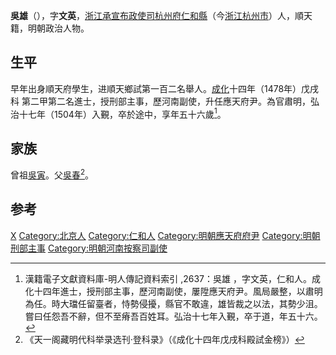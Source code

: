 {{Otheruses|other=名为吴雄的其他人物|吳雄 (東漢)}}
{{Otheruses|other=名为吴文英的其他人物|吴文英}}
{{明清人物信息框
| 姓名 = 吳雄
| 原名 =
| 圖片名稱 = 
| 圖片大小 = 220px
| 圖片說明 = 
| 最高職務 = 應天府尹
| 國家 = 大明
| 爵位 =
| 籍貫 = [[浙江承宣布政使司|浙江承宣布政使司]][[杭州府|杭州府]][[仁和縣|仁和縣]]
| 族裔 = 
| 字號 = 字文英
| 室名 = 
| 諡號 = 
| 出生日期 = 正統十四年（1449年）
| 出生地點 = 
| 逝世日期 = 弘治十七年（1504年）
| 逝世地點 = 
| 墓葬 =
| 配偶 =
| 親屬 = 
| 出身 = 
*成化十四年戊戌科二甲第二名進士出身
| 經歷 = 
| 著作 =
}}

'''吳雄'''（{{bd|1449年||1504年||Wu吳}}），字'''文英'''，[[浙江承宣布政使司|浙江承宣布政使司]][[杭州府|杭州府]][[仁和縣|仁和縣]]（今[[浙江|浙江]][[杭州市|杭州市]]）人，順天籍，明朝政治人物。

==生平==
早年出身順天府學生，进順天鄉試第一百二名舉人。[[成化|成化]]十四年（1478年）戊戌科<!---[[會試|會試]]，得[[貢士|貢士]]第八十六名。[[殿試|殿試]]登[[進士|進士]]--->第二甲第二名進士，授刑部主事，歷河南副使，升任應天府尹。為官肅明，弘治十七年（1504年）入覲，卒於途中，享年五十六歲<ref>漢籍電子文獻資料庫-明人傳記資料索引 ,2637：吳雄 ，字文英，仁和人。成化十四年進士，授刑部主事，歷河南副使，屢陞應天府尹。風局嚴整，以肅明為任。時大璫任留臺者，恃勢侵擾，縣官不敢違，雄皆裁之以法，其勢少沮。嘗曰任怨吾不辭，但不至瘠吾百姓耳。弘治十七年入覲，卒于道，年五十六。</ref>。

==家族==
曾祖[[吳寅|吳寅]]。父[[吳春|吳春]]<ref>《天一阁藏明代科举录选刊·登科录》（《成化十四年戊戌科殿試金榜》）</ref>。

==参考==
{{reflist}}

{{成化十四年戊戌科殿試金榜}}

{{Authority control}}

{{DEFAULTSORT:Wu吳}}
[[Category:吴姓|X]]
[[Category:北京人|Category:北京人]]
[[Category:仁和人|Category:仁和人]]
[[Category:明朝應天府府尹|Category:明朝應天府府尹]]
[[Category:明朝刑部主事|Category:明朝刑部主事]]
[[Category:明朝河南按察司副使|Category:明朝河南按察司副使]]


{{明朝人物小作品}}